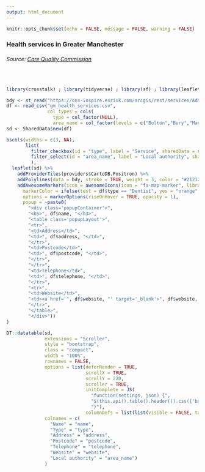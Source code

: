 ```yaml
---
output: html_document
---
```


<style>
.popupContainer
{
  overflow: scroll;
}

.popupLayout
{
  width: 100%;
}

.popupLayout td
{
  vertical-align: top;
  border-bottom: 1px dotted #ccc;
  padding: 3px;
}

.popupLayout td:nth-child(1)
{
  width: 1%;
  font-weight: bold;
  white-space: nowrap;
}
</style>


```r
knitr::opts_chunk$set(echo = FALSE, message = FALSE, warning = FALSE)
```

### Health services in Greater Manchester
###### Source: [Care Quality Commission](http://www.cqc.org.uk/about-us/transparency/using-cqc-data)
</br>

```r
library(crosstalk) ; library(tidyverse) ; library(sf) ; library(leaflet) ; library(DT)

bdy <- st_read("https://ons-inspire.esriuk.com/arcgis/rest/services/Administrative_Boundaries/Local_Authority_Districts_DEC_2018_Boundaries/FeatureServer/2/query?where=lad18nm%20IN%20%28%27Bolton%27%2C%27Bury%27%2C%27Manchester%27%2C%27Oldham%27%2C%27Rochdale%27%2C%27Salford%27%2C%27Stockport%27%2C%27Tameside%27%2C%27Trafford%27%2C%27Wigan%27%29&outSR=4326&outFields=%2A&geometryPrecision=6&f=geojson", quiet = TRUE)
df <- read_csv("gm_health_services.csv",
               col_types = cols(
                 type = col_factor(NULL),
                 area_name = col_factor(levels = c("Bolton","Bury","Manchester","Oldham","Rochdale","Salford","Stockport","Tameside","Trafford","Wigan"))))
sd <- SharedData$new(df)

bscols(widths = c(3, NA),
       list(
         filter_checkbox(id = "type", label = "Service", sharedData = sd, group = ~type),
         filter_select(id = "area_name", label = "Local authority", sharedData = sd, group = ~area_name)
         ),
  leaflet(sd) %>% 
    addProviderTiles(providers$CartoDB.Positron) %>% 
    addPolylines(data = bdy, stroke = TRUE, weight = 3, color = "#212121", opacity = 1) %>% 
    addAwesomeMarkers(icon = awesomeIcons(icon = "fa-map-marker", library = "fa", iconColor = "#ffffff",
      markerColor = ifelse(test = df$type == "Dentist", yes = "orange", no = "lightblue")),
      options = markerOptions(riseOnHover = TRUE, opacity = 1),
      popup = ~paste0(
        "<div class='popupContainer'>",
        "<h5>", df$name, "</h3>",
        "<table class='popupLayout'>",
        "<tr>",
        "<td>Address</td>",
        "<td>", df$address, "</td>",
        "</tr>",
        "<td>Postcode</td>",
        "<td>", df$postcode, "</td>",
        "</tr>",
        "</tr>",
        "<td>Telephone</td>",
        "<td>", df$telephone, "</td>",
        "</tr>",
        "<tr>",
        "<td>Website</td>",
        "<td><a href='", df$website, "' target='_blank'>", df$website, "</a></td>",
        "</tr>",
        "</table>",
        "</div>"))
)

DT::datatable(sd, 
              extensions = "Scroller", 
              style = "bootstrap", 
              class = "compact", 
              width = "100%", 
              rownames = FALSE,
              options = list(deferRender = TRUE, 
                             scrollX = TRUE, 
                             scrollY = 220, 
                             scroller = TRUE, 
                             initComplete = JS(
                               "function(settings, json) {",
                               "$(this.api().table().header()).css({'background-color': '#F8F8F8', 'color': '#000'});", 
                               "}"),
                             columnDefs = list(list(visible = FALSE, targets = c(7:9)))),
              colnames = c(
                "Name" = "name",
                "Type" = "type",
                "Address" = "address",
                "Postcode" = "postcode",
                "Telephone" = "telephone",
                "Website" = "website",
                "Local authority" = "area_name")
              )
```